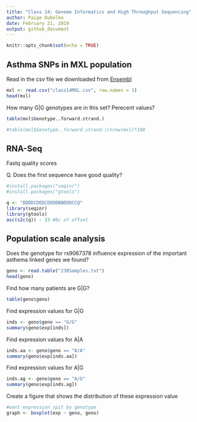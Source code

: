```yaml
---
title: "Class 14: Genome Informatics and High Throughput Sequencing"
author: Paige Dubelko
date: February 21, 2019
output: github_document
---
```


```r
knitr::opts_chunk$set(echo = TRUE)
```
## Asthma SNPs in MXL population
Read in the csv file we downloaded from [Ensembl](http://uswest.ensembl.org/Homo_sapiens/Variation/Sample?db=core;r=17:39894595-39895595;v=rs8067378;vdb=variation;vf=362656008#373531_tablePanel)
```r
mxl <- read.csv("class14MXL.csv", row.names = 1)
head(mxl)
```

How many G|G genotypes are in this set? Perecent values?
```r
table(mxl$Genotype..forward.strand.)

#table(mxl$Genotype..forward.strand.)/nrow(mxl)*100

```

## RNA-Seq

Fastq quality scores

Q. Does the first sequence have good quality?
```r
#install.packages("seqinr")
#install.packages("gtools")

q <- "DDDDCDEDCDDDDBBDDDCC@"
library(seqinr)
library(gtools)
asc(s2c(q)) - 33 #bc of offset
```

## Population scale analysis

Does the genotype for rs9067378 influence expression of the important asthema linked genes we found?

```r
geno <- read.table("230Samples.txt")
head(geno)
```

Find how many patients are G|G?
```r
table(geno$geno)
```

Find expression values for G|G
```r
inds <- geno$geno == "G/G"
summary(geno$exp[inds])
```
Find expression values for A|A
```r
inds.aa <- geno$geno == "A/A"
summary(geno$exp[inds.aa])
```
Find expression values for A|G
```r
inds.ag <- geno$geno == "A/G"
summary(geno$exp[inds.ag])
```

Create a figure that shows the distribution of these expression value
```r
#want expression spit by genotype
graph <- boxplot(exp ~ geno, geno)
```



